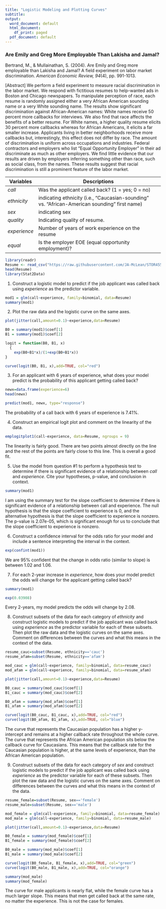 ```yaml
---
title: "Logistic Modeling and Plotting Curves"
subtitle:
output:
  word_document: default
  html_document:
    df_print: paged
  pdf_document: default
---
```


### Are Emily and Greg More Employable Than Lakisha and Jamal? ###

Bertrand, M., & Mullainathan, S. (2004). Are Emily and Greg more employable than Lakisha and Jamal? A field experiment on labor market discrimination. _American Economic Review, 94_(4), pp. 991-1013.

\[Abstract\]
We perform a field experiment to measure racial discrimination in the labor market. We respond with fictitious resumes to help-wanted ads in Boston and Chicago newspapers. To manipulate perception of race, each resume is randomly assigned either a very African American sounding name or a very White sounding name. The results show significant discrimination against African-American names: White names receive 50 percent more callbacks for interviews. We also find that race affects the benefits of a better resume. For White names, a higher quality resume elicits 30 percent more callbacks whereas for African Americans, it elicits a far smaller increase. Applicants living in better neighborhoods receive more callbacks but, interestingly, this effect does not differ by race. The amount of discrimination is uniform across occupations and industries. Federal contractors and employers who list “Equal Opportunity Employer” in their ad discriminate as much as other employers. We find little evidence that our results are driven by employers inferring something other than race, such as social class, from the names. These results suggest that racial discrimination is still a prominent feature of the labor market.    


Variables     | Descriptions
-----------   | -----------------------------------------------------
_call_        | Was the applicant called back? (1 = yes; 0 = no)
_ethnicity_   | indicating ethnicity (i.e., "Caucasian-sounding" vs. "African-American sounding" first name)
_sex_         | indicating sex
_quality_     | Indicating quality of resume.
_experience_  | Number of years of work experience on the resume
_equal_       | Is the employer EOE (equal opportunity employment)?


```r
library(readr)
Resume <- read_csv("https://raw.githubusercontent.com/JA-McLean/STOR455/master/data/ResumeNames455.csv")
head(Resume)
library(Stat2Data)
```


1) Construct a logistic model to predict if the job applicant was called back using _experience_ as the predictor variable.

```r
mod1 = glm(call~experience, family=binomial, data=Resume)
summary(mod1)
```


2) Plot the raw data and the logistic curve on the same axes.

```r
plot(jitter(call,amount=0.1)~experience,data=Resume)

B0 = summary(mod1)$coef[1]
B1 = summary(mod1)$coef[2]

logit = function(B0, B1, x)
  {
    exp(B0+B1*x)/(1+exp(B0+B1*x))
}

curve(logit(B0, B1, x),add=TRUE, col="red")
```


3) For an applicant with 6 years of experience, what does your model predict is the probability of this applicant getting called back?

```r
newx=data.frame(experience=6)
head(newx)

predict(mod1, newx, type="response")
```
The probability of a call back with 6 years of experience is 7.41%.


4) Construct an empirical logit plot and comment on the linearity of the data.

```r
emplogitplot1(call~experience, data=Resume, ngroups = 9)
```

The linearity is fairly good. There are two points almost directly on the line and the rest of the points are fairly close to this line. This is overall a good fit.


5) Use the model from question #1 to perform a hypothesis test to determine if there is significant evidence of a relationship between _call_ and _experience_. Cite your hypotheses, p-value, and conclusion in context.

```r
summary(mod1)
```

I am using the summary test for the slope coefficient to determine if there is significant evidence of a relationship between call and experience. The null hypothesis is that the slope coefficient to experience is 0, and the alternative hypothesis is that the slope coefficient to experience is nonzero. The p-value is 2.07e-05, which is significant enough for us to conclude that the slope coefficient to experience is nonzero.

6) Construct a confidence interval for the odds ratio for your model and include a sentence interpreting the interval in the context.

```r
exp(confint(mod1))
```

We are 95% confident that the change in odds ratio (similar to slope) is between 1.02 and 1.06.

7) For each 2-year increase in _experience_, how does your model predict the odds will change for the applicant getting called back?

```r
summary(mod1)

exp(0.03908)
```

Every 2-years, my model predicts the odds will change by 2.08.

8) Construct subsets of the data for each category of _ethnicity_ and construct logistic models to predict if the job applicant was called back using _experience_ as the predictor variable for each of these subsets. Then plot the raw data and the logistic curves on the same axes. Comment on differences between the curves and what this means in the context of the data.

```r
resume_cauc=subset(Resume, ethnicity=='cauc')
resume_afam=subset(Resume, ethnicity=='afam')

mod_cauc = glm(call~experience, family=binomial, data=resume_cauc)
mod_afam = glm(call~experience, family=binomial, data=resume_afam)

plot(jitter(call,amount=0.1)~experience,data=Resume)

B0_cauc = summary(mod_cauc)$coef[1]
B1_cauc = summary(mod_cauc)$coef[2]

B0_afam = summary(mod_afam)$coef[1]
B1_afam = summary(mod_afam)$coef[2]

curve(logit(B0_cauc, B1_cauc, x),add=TRUE, col="red")
curve(logit(B0_afam, B1_afam, x),add=TRUE, col="blue")
```

The curve that represents the Caucasian population has a higher y-intercept and remains at a higher callback rate throughout the whole curve. The curve that represents the African American population sits below the callback curve for Caucasians. This means that the callback rate for the Caucasian population is higher, at the same levels of experience, than the African American population. 

9) Construct subsets of the data for each category of _sex_ and construct logistic models to predict if the job applicant was called back using _experience_ as the predictor variable for each of these subsets. Then plot the raw data and the logistic curves on the same axes. Comment on differences between the curves and what this means in the context of the data.

```r
resume_female=subset(Resume, sex=='female')
resume_male=subset(Resume, sex=='male')

mod_female = glm(call~experience, family=binomial, data=resume_female)
mod_male = glm(call~experience, family=binomial, data=resume_male)

plot(jitter(call,amount=0.1)~experience,data=Resume)

B0_female = summary(mod_female)$coef[1]
B1_female = summary(mod_female)$coef[2]

B0_male = summary(mod_male)$coef[1]
B1_male = summary(mod_male)$coef[2]

curve(logit(B0_female, B1_female, x),add=TRUE, col="green")
curve(logit(B0_male, B1_male, x),add=TRUE, col="orange")

summary(mod_male)
summary(mod_female)
```
The curve for male applicants is nearly flat, while the female curve has a much larger slope. This means that men get called back at the same rate, no matter the experience. This is not the case for females.